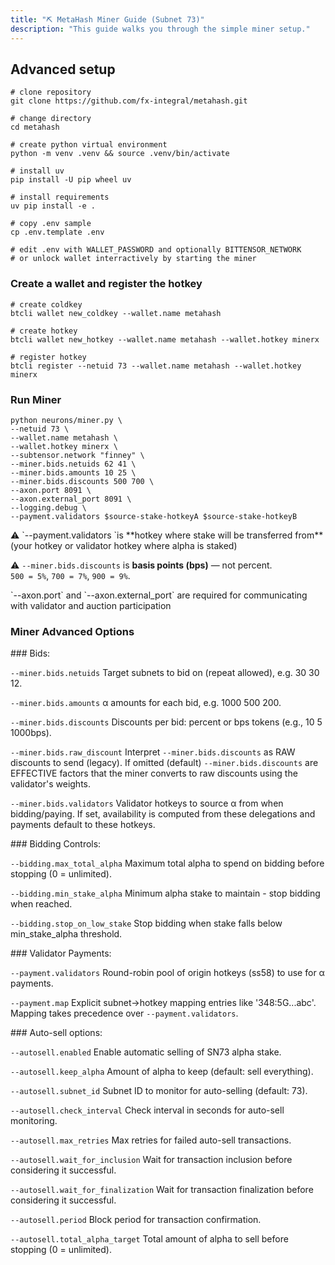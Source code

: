 ```yaml
---
title: "⛏️ MetaHash Miner Guide (Subnet 73)"
description: "This guide walks you through the simple miner setup."
---
```


## **Advanced setup**

```shellscript
# clone repository
git clone https://github.com/fx-integral/metahash.git

# change directory
cd metahash

# create python virtual environment
python -m venv .venv && source .venv/bin/activate

# install uv
pip install -U pip wheel uv

# install requirements
uv pip install -e .

# copy .env sample
cp .env.template .env

# edit .env with WALLET_PASSWORD and optionally BITTENSOR_NETWORK
# or unlock wallet interractively by starting the miner
```

### Create a wallet and register the hotkey

```shellscript
# create coldkey
btcli wallet new_coldkey --wallet.name metahash

# create hotkey
btcli wallet new_hotkey --wallet.name metahash --wallet.hotkey minerx

# register hotkey
btcli register --netuid 73 --wallet.name metahash --wallet.hotkey minerx
```

### Run Miner

```shellscript
python neurons/miner.py \
--netuid 73 \
--wallet.name metahash \
--wallet.hotkey minerx \
--subtensor.network "finney" \
--miner.bids.netuids 62 41 \
--miner.bids.amounts 10 25 \
--miner.bids.discounts 500 700 \
--axon.port 8091 \
--axon.external_port 8091 \
--logging.debug \
--payment.validators $source-stake-hotkeyA $source-stake-hotkeyB
```

<Note>
  ⚠️ `--payment.validators  `is **hotkey where stake will be transferred from** (your hotkey or validator hotkey where alpha is staked)

  ⚠️ `--miner.bids.discounts` is **basis points (bps)** — not percent.\
  `500 = 5%`, `700 = 7%`, `900 = 9%`.
</Note>

<Note>
  `--axon.port`  and `--axon.external_port` are required for communicating with validator and auction participation
</Note>

### Miner Advanced Options

<Note>
  ### Bids:

  `--miner.bids.netuids` Target subnets to bid on (repeat allowed), e.g. 30 30 12.

  `--miner.bids.amounts` α amounts for each bid, e.g. 1000 500 200.

  `--miner.bids.discounts` Discounts per bid: percent or bps tokens (e.g., 10 5 1000bps).

  `--miner.bids.raw_discount` Interpret `--miner.bids.discounts` as RAW discounts to send (legacy). If omitted (default) `--miner.bids.discounts` are EFFECTIVE factors that the miner converts to raw discounts using the validator's weights.

  `--miner.bids.validators` Validator hotkeys to source α from when bidding/paying. If set, availability is computed from these delegations and payments default to these hotkeys.
</Note>

<Note>
  ### Bidding Controls:

  `--bidding.max_total_alpha` Maximum total alpha to spend on bidding before stopping (0 = unlimited).

  `--bidding.min_stake_alpha` Minimum alpha stake to maintain - stop bidding when reached.

  `--bidding.stop_on_low_stake` Stop bidding when stake falls below min_stake_alpha threshold.
</Note>

<Note>
  ### Validator Payments:

  `--payment.validators` Round-robin pool of origin hotkeys (ss58) to use for α payments.

  `--payment.map` Explicit subnet→hotkey mapping entries like '348:5G...abc'. Mapping takes precedence over `--payment.validators`.
</Note>

<Note>
  ### Auto-sell options:

  `--autosell.enabled` Enable automatic selling of SN73 alpha stake.

  `--autosell.keep_alpha` Amount of alpha to keep (default: sell everything).

  `--autosell.subnet_id` Subnet ID to monitor for auto-selling (default: 73).

  `--autosell.check_interval` Check interval in seconds for auto-sell monitoring.

  `--autosell.max_retries` Max retries for failed auto-sell transactions.

  `--autosell.wait_for_inclusion` Wait for transaction inclusion before considering it successful.

  `--autosell.wait_for_finalization` Wait for transaction finalization before considering it successful.

  `--autosell.period` Block period for transaction confirmation.

  `--autosell.total_alpha_target` Total amount of alpha to sell before stopping (0 = unlimited).
</Note>